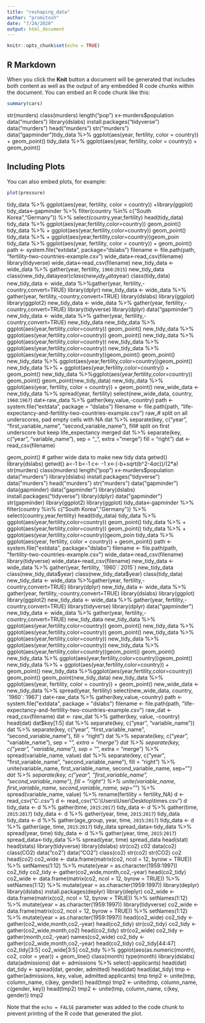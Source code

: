 ```yaml
---
title: "reshaping_data"
author: "promitosh"
date: "7/24/2020"
output: html_document
---
```


```r
knitr::opts_chunk$set(echo = TRUE)
```

## R Markdown


When you click the **Knit** button a document will be generated that includes both content as well as the output of any embedded R code chunks within the document. You can embed an R code chunk like this:

```r
summary(cars)
```
str(murders)
class(murders)
length("pop")
x<-murders$population
data("murders")
library(dslabs)
install.packages("tidyverse")
data("murders")
head("murders")
str("murders")
data("gapminder")tidy_data %>%
ggplot(aes(year, fertility, color = country)) +
geom_point()
tidy_data %>%
ggplot(aes(year, fertility, color = country)) +
geom_point()


## Including Plots

You can also embed plots, for example:

```r
plot(pressure)
```
tidy_data %>%
ggplot(aes(year, fertility, color = country)) +library(ggplot)
tidy_data<-gapminder %>%
filter(country %in% c("South Korea","Germany")) %>%
select(country,year,fertility)
head(tidy_data)
tidy_data %>%
ggplot(aes(year,fertility,color=country))
geom_point()
tidy_data %>%
+ ggplot(aes(year,fertility,color=country)) geom_point()
tidy_data %>%
+ ggplot(aes(year,fertility,color=country))geom_poin
tidy_data %>%
ggplot(aes(year, fertility, color = country)) +
geom_point()
path <- system.file("extdata", package="dslabs")
filename <- file.path(path,  "fertility-two-countries-example.csv")
wide_data<-read_csv(filename)
library(tidyverse)
wide_data<-read_csv(filename)
new_tidy_data <- wide_data %>%
gather(year, fertility, `1960`:`2015`)
new_tidy_data
class(new_tidy_data$year)
class(new_tidy_data$year)
class(tidy_data)
new_tidy_data <- wide_data %>%gather(year, fertility,-country,convert=TRUE)
library(dplyr)
new_tidy_data <- wide_data %>%
gather(year, fertility,-country,convert=TRUE)
library(dslabs)
library(ggplot)
library(ggplot2)
new_tidy_data <- wide_data %>%
gather(year, fertility,-country,convert=TRUE)
library(tidyverse)
library(dplyr)
data("gapminder")
new_tidy_data <- wide_data %>% gather(year, fertility,-country,convert=TRUE)
new_tidy_data
new_tidy_data %>%
ggplot(aes(year,fertility,color=country))
geom_point()
new_tidy_data %>% ggplot(aes(year,fertility,color=country))
geom_point()
new_tidy_data %>%
ggplot(aes(year,fertility,color=country))
new_tidy_data %>% ggplot(aes(year,fertility,color=country))
new_tidy_data %>% ggplot(aes(year,fertility,color=country))geom_point()
geom_point()
new_tidy_data %>% ggplot(aes(year,fertility,color=country))geom_point()
new_tidy_data %>% + ggplot(aes(year,fertility,color=country)) + geom_point()
new_tidy_data %>%ggplot(aes(year,fertility,color=country))
geom_point()
geom_point(new_tidy_data)
new_tidy_data %>%
ggplot(aes(year, fertility, color = country)) +
geom_point()
new_wide_data <- new_tidy_data %>% spread(year, fertility)
select(new_wide_data, country, `1960`:`1967`)
dat<-raw_data %>% gather(key,value,-country)
path <- system.file("extdata", package = "dslabs")
filename <- file.path(path, "life-expectancy-and-fertility-two-countries-example.csv")
raw_# split on all underscores, pad empty cells with NA
dat %>% separate(key, c("year", "first_variable_name", "second_variable_name"), 
fill# split on first underscore but keep life_expectancy merged
dat %>% separate(key, c("year", "variable_name"), sep = "_", extra = "merge")
fill = "right")
dat <- read_csv(filename)



geom_point()
# gather wide data to make new tidy data
getwd()
library(dslabs)
getwd()
a<-1
b<-1
c<- -1
x<-(-b+sqrt(b^2-4*a*c))/(2*a)
str(murders)
class(murders)
length("pop")
x<-murders$population
data("murders")
library(dslabs)
install.packages("tidyverse")
data("murders")
head("murders")
str("murders")
data("gapminder")
data(gapminder)
data("gapminder")
library(dslabs)
install.packages("tidyverse")
library(dplyr)
data("gapminder")
str(gapminder)
library(ggplot2)
library(ggplot)
tidy_data<-gapminder %>%
filter(country %in% c("South Korea","Germany")) %>%
select(country,year,fertility)
head(tidy_data)
tidy_data %>%
ggplot(aes(year,fertility,color=country))
geom_point()
tidy_data %>%
+ ggplot(aes(year,fertility,color=country)) geom_point()
tidy_data %>%
+ ggplot(aes(year,fertility,color=country))geom_poin
tidy_data %>%
ggplot(aes(year, fertility, color = country)) +
geom_point()
path <- system.file("extdata", package="dslabs")
filename <- file.path(path,  "fertility-two-countries-example.csv")
wide_data<-read_csv(filename)
library(tidyverse)
wide_data<-read_csv(filename)
new_tidy_data <- wide_data %>%
gather(year, fertility, `1960`:`2015`)
new_tidy_data
class(new_tidy_data$year)
class(new_tidy_data$year)
class(tidy_data)
new_tidy_data <- wide_data %>%gather(year, fertility,-country,convert=TRUE)
library(dplyr)
new_tidy_data <- wide_data %>%
gather(year, fertility,-country,convert=TRUE)
library(dslabs)
library(ggplot)
library(ggplot2)
new_tidy_data <- wide_data %>%
gather(year, fertility,-country,convert=TRUE)
library(tidyverse)
library(dplyr)
data("gapminder")
new_tidy_data <- wide_data %>% gather(year, fertility,-country,convert=TRUE)
new_tidy_data
new_tidy_data %>%
ggplot(aes(year,fertility,color=country))
geom_point()
new_tidy_data %>% ggplot(aes(year,fertility,color=country))
geom_point()
new_tidy_data %>%
ggplot(aes(year,fertility,color=country))
new_tidy_data %>% ggplot(aes(year,fertility,color=country))
new_tidy_data %>% ggplot(aes(year,fertility,color=country))geom_point()
geom_point()
new_tidy_data %>% ggplot(aes(year,fertility,color=country))geom_point()
new_tidy_data %>% + ggplot(aes(year,fertility,color=country)) + geom_point()
new_tidy_data %>%ggplot(aes(year,fertility,color=country))
geom_point()
geom_point(new_tidy_data)
new_tidy_data %>%
ggplot(aes(year, fertility, color = country)) +
geom_point()
new_wide_data <- new_tidy_data %>% spread(year, fertility)
select(new_wide_data, country, `1960`:`1967`)
dat<-raw_data %>% gather(key,value,-country)
path <- system.file("extdata", package = "dslabs")
filename <- file.path(path, "life-expectancy-and-fertility-two-countries-example.csv")
raw_dat <- read_csv(filename)
dat <- raw_dat %>% gather(key, value, -country)
head(dat)
dat$key[1:5]
dat %>% separate(key, c("year", "variable_name"))
dat %>% separate(key, c("year", "first_variable_name", "second_variable_name"),
fill = "right")
dat %>% separate(key, c("year", "variable_name"), sep = "_", extra = "merge")
dat %>% separate(key, c("year", "variable_name"), sep = "_", extra = "merge") %>%
spread(variable_name, value)
dat %>%
separate(key, c("year", "first_variable_name", "second_variable_name"), fill = "right") %>%
unite(variable_name, first_variable_name, second_variable_name, sep="_")
dat %>%
separate(key, c("year", "first_variable_name", "second_variable_name"), fill = "right") %>%
unite(variable_name, first_variable_name, second_variable_name, sep="_") %>%
spread(variable_name, value) %>%
rename(fertility = fertility_NA)
d <- read_csv("C:\Users\User\Desktop\times.csv")
d <- read_csv("C:\\Users\\User\\Desktop\\times.csv")
d
tidy_data <- d %>%
gather(time, `2015`:`2017`)
tidy_data <- d %>% gather(time, `2015`:`2017`)
tidy_data <- d %>% gather(year, time, `2015`:`2017`)
tidy_data
tidy_data <- d %>% gather(age_group, year, time, `2015`:`2017`)
tidy_data <- d %>% gather(age, time, `2015`:`2017`)
tidy_data
spread_data<-tidy_data %>% spread(year, time)
tidy_data <- d %>% gather(year, time, `2015`:`2017`)
spread_data<-tidy_data %>% spread(year, time)
spread_data
head(stat)
head(stats)
library(tidyverse)
library(dslabs)
str(co2)
c02
data(co2)
class(CO2)
data("co2")
data("CO2")
class(co2)
str(co2)
str(CO2)
co2
head(co2)
co2_wide <- data.frame(matrix(co2, ncol = 12, byrow = TRUE)) %>%
setNames(1:12) %>%
mutate(year = as.character(1959:1997))
co2_tidy
co2_tidy <- gather(co2_wide,month,co2,-year)
head(co2_tidy)
co2_wide <- data.frame(matrix(co2, ncol = 12, byrow = TRUE)) %>%
setNames(1:12) %>%
mutate(year = as.character(1959:1997))
library(deplyr)
library(dslabs)
install.packages(deplyr)
library(deplyr)
co2_wide <- data.frame(matrix(co2, ncol = 12, byrow = TRUE)) %>%
setNames(1:12) %>%
mutate(year = as.character(1959:1997))
library(tidyverse)
co2_wide <- data.frame(matrix(co2, ncol = 12, byrow = TRUE)) %>%
setNames(1:12) %>%
mutate(year = as.character(1959:1997))
head(co2_wide)
co2_tidy <- gather(co2_wide,month,co2,-year)
head(co2_tidy)
str(co2_tidy)
co2_tidy <- gather(co2_wide,month,co2)
head(co2_tidy)
str(co2_wide)
co2_tidy <- gather(month,co2,-year)
names(co2_wide)
co2_tidy <- gather(co2_wide,month,co2,-year)
head(co2_tidy)
co2_tidy[44:47]
co2_tidy[3:5]
co2_wide[3:5]
co2_tidy %>% ggplot(aes(as.numeric(month), co2, color = year)) + geom_line()
class(month)
type(month)
library(dslabs)
data(admissions)
dat <- admissions %>% select(-applicants)
head(dat)
dat_tidy <- spread(dat, gender, admitted)
head(dat)
head(dat_tidy)
tmp <- gather(admissions, key, value, admitted:applicants)
tmp
tmp2 <- unite(tmp, column_name, c(key, gender))
head(tmp)
tmp2 <- unite(tmp, column_name, c(gender, key))
head(tmp2)
tmp2 <- unite(tmp, column_name, c(key, gender))
tmp2


Note that the `echo = FALSE` parameter was added to the code chunk to prevent printing of the R code that generated the plot.
